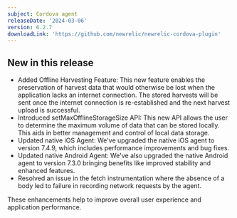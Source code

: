 ```yaml
---
subject: Cordova agent
releaseDate: '2024-03-06'
version: 6.2.7
downloadLink: 'https://github.com/newrelic/newrelic-cordova-plugin'
---
```


##  New in this release

* Added Offline Harvesting Feature: This new feature enables the preservation of harvest data that would otherwise be lost when the application lacks an internet connection. The stored harvests will be sent once the internet connection is re-established and the next harvest upload is successful.
* Introduced setMaxOfflineStorageSize API: This new API allows the user to determine the maximum volume of data that can be stored locally. This aids in better management and control of local data storage.
* Updated native iOS Agent: We've upgraded the native iOS agent to version 7.4.9, which includes performance improvements and bug fixes.
* Updated native Android Agent: We've also upgraded the native Android agent to version 7.3.0 bringing benefits like improved stability and enhanced features.
* Resolved an issue in the fetch instrumentation where the absence of a body led to failure in recording network requests by the agent.

These enhancements help to improve overall user experience and application performance.

